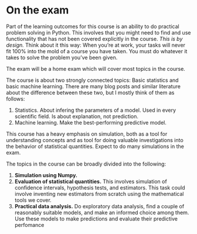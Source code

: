 # On the exam{.unnumbered}

Part of the learning outcomes for this course is an ability to do practical problem solving in Python. This involves that you might need to find and use functionality that has not been covered explicitly in the course. *This is by design.* Think about it this way: When you're at work, your tasks will never fit 100% into the mold of a course you have taken. You must do whatever it takes to solve the problem you've been given.

The exam will be a home exam which will cover most topics in the course. 

The course is about two strongly connected topics: Basic statistics and basic machine learning. There are many blog posts and similar literature about the difference between these two, but I mostly think of them as follows:

1. Statistics. About infering the parameters of a model. Used in every scientific field. Is about explanation, not prediction.
2. Machine learning. Make the best-performing predictive model. 

This course has a heavy emphasis on simulation, both as a tool for understanding concepts and as tool for doing valuable investigations into the behavior of statistical quantities. Expect to do many simulations in the exam.

The topics in the course can be broadly divided into the following:

1. **Simulation using Numpy.** 
2. **Evaluation of statistical quantities.** This involves simulation of confidence intervals, hypothesis tests, and estimators. This task could involve inventing new estimators from scratch using the mathematical tools we cover.
3. **Practical data analysis.** Do exploratory data analysis, find a couple of reasonably suitable models, and make an informed choice among them. Use these models to make predictions and evaluate their predictive perfomance